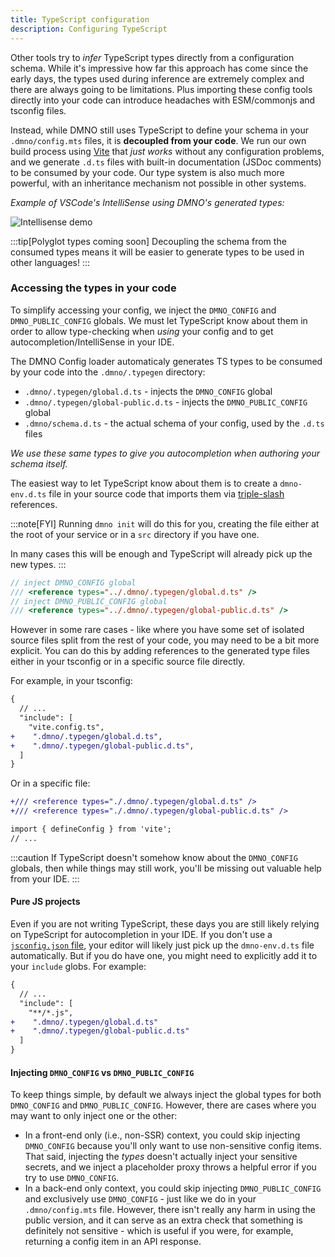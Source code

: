 ```yaml
---
title: TypeScript configuration
description: Configuring TypeScript
---
```


Other tools try to _infer_ TypeScript types directly from a configuration schema. While it's impressive how far this approach has come since the early days, the types used during inference are extremely complex and there are always going to be limitations. Plus importing these config tools directly into your code can introduce headaches with ESM/commonjs and tsconfig files.

Instead, while DMNO still uses TypeScript to define your schema in your `.dmno/config.mts` files, it is **decoupled from your code**. We run our own build process using [Vite](https://vitejs.dev) that _just works_ without any configuration problems, and we generate `.d.ts` files with built-in documentation (JSDoc comments) to be consumed by your code. Our type system is also much more powerful, with an inheritance mechanism not possible in other systems.

_Example of VSCode's IntelliSense using DMNO's generated types:_

![Intellisense demo](../../../../assets/docs-images/intellisense-demo.png)

:::tip[Polyglot types coming soon]
Decoupling the schema from the consumed types means it will be easier to generate types to be used in other languages!
:::


### Accessing the types in your code

To simplify accessing your config, we inject the `DMNO_CONFIG` and `DMNO_PUBLIC_CONFIG` globals. We must let TypeScript know about them in order to allow type-checking when _using_ your config and to get autocompletion/IntelliSense in your IDE.

The DMNO Config loader automaticaly generates TS types to be consumed by your code into the `.dmno/.typegen` directory:
- `.dmno/.typegen/global.d.ts` - injects the `DMNO_CONFIG` global
- `.dmno/.typegen/global-public.d.ts` - injects the `DMNO_PUBLIC_CONFIG` global
- `.dmno/schema.d.ts` - the actual schema of your config, used by the `.d.ts` files

_We use these same types to give you autocompletion when authoring your schema itself._

The easiest way to let TypeScript know about them is to create a `dmno-env.d.ts` file in your source code that imports them via [triple-slash](https://www.typescriptlang.org/docs/handbook/triple-slash-directives.html) references. 

:::note[FYI]
Running `dmno init` will do this for you, creating the file either at the root of your service or in a `src` directory if you have one.

In many cases this will be enough and TypeScript will already pick up the new types.
:::


```ts title="src/dmno-env.d.ts"
// inject DMNO_CONFIG global
/// <reference types="../.dmno/.typegen/global.d.ts" />
// inject DMNO_PUBLIC_CONFIG global
/// <reference types="../.dmno/.typegen/global-public.d.ts" />
```

However in some rare cases - like where you have some set of isolated source files split from the rest of your code, you may need to be a bit more explicit. You can do this by adding references to the generated type files either in your tsconfig or in a specific source file directly.

For example, in your tsconfig:

```diff lang="jsonc" title="tsconfig.node.json"
{
  // ...
  "include": [
    "vite.config.ts",
+    ".dmno/.typegen/global.d.ts",
+    ".dmno/.typegen/global-public.d.ts",
  ]
}
```

Or in a specific file:

```diff lang="ts" title="vite.config.ts"
+/// <reference types="./.dmno/.typegen/global.d.ts" />
+/// <reference types="./.dmno/.typegen/global-public.d.ts" />

import { defineConfig } from 'vite';
// ...
```

:::caution
If TypeScript doesn't somehow know about the `DMNO_CONFIG` globals, then while things may still work, you'll be missing out valuable help from your IDE.
:::




#### Pure JS projects
Even if you are not writing TypeScript, these days you are still likely relying on TypeScript for autocompletion in your IDE. If you don't use a [`jsconfig.json` file](https://code.visualstudio.com/docs/languages/jsconfig), your editor will likely just pick up the `dmno-env.d.ts` file automatically. But if you do have one, you might need to explicitly add it to your `include` globs. For example:
```diff lang="json" title="jsconfig.json"
{
  // ...
  "include": [
    "**/*.js",
+    ".dmno/.typegen/global.d.ts"
+    ".dmno/.typegen/global-public.d.ts"
  ]
}
```


#### Injecting `DMNO_CONFIG` vs `DMNO_PUBLIC_CONFIG`

To keep things simple, by default we always inject the global types for both `DMNO_CONFIG` and `DMNO_PUBLIC_CONFIG`. However, there are cases where you may want to only inject one or the other:

- In a front-end only (i.e., non-SSR) context, you could skip injecting `DMNO_CONFIG` because you'll only want to use non-sensitive config items. That said, injecting the _types_ doesn't actually inject your sensitive secrets, and we inject a placeholder proxy throws a helpful error if you try to use `DMNO_CONFIG`.
- In a back-end only context, you could skip injecting `DMNO_PUBLIC_CONFIG` and exclusively use `DMNO_CONFIG` - just like we do in your `.dmno/config.mts` file. However, there isn't really any harm in using the public version, and it can serve as an extra check that something is definitely not sensitive - which is useful if you were, for example, returning a config item in an API response.

